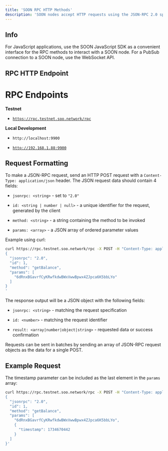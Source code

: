 ```yaml
---
title: 'SOON RPC HTTP Methods'
description: 'SOON nodes accept HTTP requests using the JSON-RPC 2.0 specification.'
---
```


## Info

For JavaScript applications, use the SOON JavaScript SDK as a convenient interface for the RPC methods to interact with a SOON node. For a PubSub connection to a SOON node, use the WebSocket API.

## RPC HTTP Endpoint

# RPC Endpoints

**Testnet**

* [`https://rpc.testnet.soo.network/rpc`](https://rpc.testnet.soo.network/rpc)

**Local Development**

* `http://localhost:9900`

* [`http://192.168.1.88:9900`](http://192.168.1.88:9900)

## Request Formatting

To make a JSON-RPC request, send an HTTP POST request with a `Content-Type: application/json` header. The JSON request data should contain 4 fields:

* `jsonrpc: <string>` - set to `"2.0"`

* `id: <string | number | null>` - a unique identifier for the request, generated by the client

* `method: <string>` - a string containing the method to be invoked

* `params: <array>` - a JSON array of ordered parameter values

Example using curl:

```bash
curl https://rpc.testnet.soo.network/rpc -X POST -H "Content-Type: application/json" -d '
{
  "jsonrpc": "2.0",
  "id": 1,
  "method": "getBalance",
  "params": [
    "6dRnxBGavrfCyKRwfkdwBWxVwwBpwx4ZJpca6K5bbLYo"
  ]
}
'
```

The response output will be a JSON object with the following fields:

* `jsonrpc: <string>` - matching the request specification

* `id: <number>` - matching the request identifier

* `result: <array|number|object|string>` - requested data or success confirmation

Requests can be sent in batches by sending an array of JSON-RPC request objects as the data for a single POST.

## Example Request

The timestamp parameter can be included as the last element in the `params` array:

```bash
curl https://rpc.testnet.soo.network/rpc -X POST -H "Content-Type: application/json" -d '
{
  "jsonrpc": "2.0",
  "id": 1,
  "method": "getBalance",
  "params": [
    "6dRnxBGavrfCyKRwfkdwBWxVwwBpwx4ZJpca6K5bbLYo",
    {
      "timestamp": 1734670442
    }
  ]
}'

```
